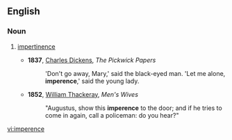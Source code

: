 ==English==

===Noun===
{{en-noun}}

# {{context|colloquial}} [[impertinence]]
#*'''1837''', [[w:Charles Dickens|Charles Dickens]], ''The Pickwick Papers''
#*:'Don't go away, Mary,' said the black-eyed man. 'Let me alone, '''imperence''',' said the young lady.
#*'''1852''', [[w:William Makepeace Thackeray|William Thackeray]], ''Men's Wives''
#*:"Augustus, show this '''imperence''' to the door; and if he tries to come in again, call a policeman: do you hear?"

[[vi:imperence]]